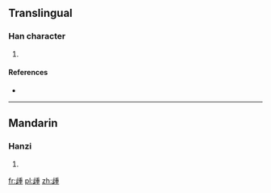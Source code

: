 ==Translingual==

===Han character===
{{Han char|rn=77|rad=止|as=09|sn=13|four=|canj=卜一竹十土 (YMHJG)}}

# {{defn|Han|sort=止09}}

====References====
* {{Han ref|kx=0577.010|dkj=16325|dj=0967.160|hdz=21444.020|uh=6B71|ud=27505}}

----

==Mandarin==

===Hanzi===
{{cmn-hanzi|pin=[[kuì]] ([[kui4]]), [[zhǒng]] ([[zhong3]])|wg=k'uei<sup>4</sup>, chung<sup>3</sup>}}

# {{defn|lang=cmn|sort=止09}}

[[fr:歱]]
[[pl:歱]]
[[zh:歱]]